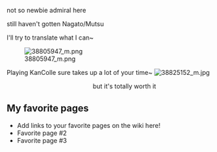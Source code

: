 

<p style="margin-top:0.4em;margin-bottom:0.5em;">not so newbie admiral here</p>

still haven't gotten Nagato/Mutsu

I'll try to translate what I can~

[[File:38805947_m.png|thumb|left]]



Playing KanColle sure takes up a lot of your time~
[[File:38825152_m.jpg|thumb]]


:::::::                              but it's totally worth it









==My favorite pages==


* Add links to your favorite pages on the wiki here!
* Favorite page #2
* Favorite page #3